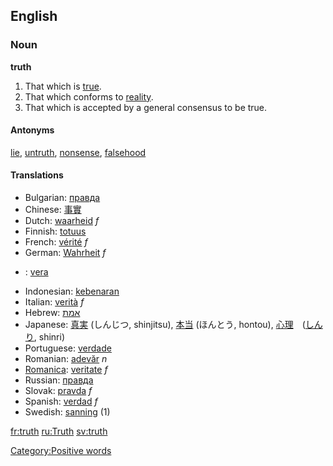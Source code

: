==English==
===Noun===
'''truth'''

#That which is [[true]].
#That which conforms to [[reality]].
#That which is accepted by a general consensus to be true.

====Antonyms====
[[lie]], [[untruth]], [[nonsense]], [[falsehood]]

====Translations====
*Bulgarian: [[правда]]
*Chinese: [[事實]]
*Dutch: [[waarheid]] ''f''
*Finnish: [[totuus]]
*French: [[vérité]] ''f''
*German: [[Wahrheit]] ''f''
*{{io}} : [[vera]]
*Indonesian: [[kebenaran]]
*Italian: [[verità]] ''f''
*Hebrew: [[אמת]]
*Japanese: [[真実]] (しんじつ, shinjitsu), [[本当]] (ほんとう, hontou), [[心理]]　([[しんり]], shinri)
*Portuguese: [[verdade]]
*Romanian: [[adevăr]] ''n''
*[[Romanica]]: [[veritate]] ''f''
*Russian: [[правда]]
*Slovak: [[pravda]] ''f''
*Spanish: [[verdad]] ''f''
*Swedish: [[sanning]] (1)

[[Category:Positive words]]

[[fr:truth]]
[[ru:Truth]]
[[sv:truth]]